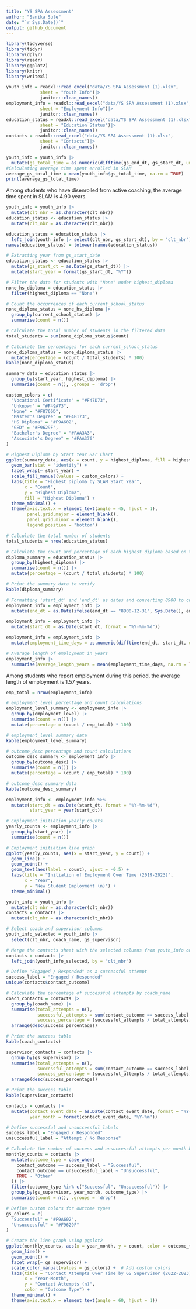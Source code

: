 ```yaml
---
title: "YS SPA Assessment"
author: "Sanika Sule"
date: "`r Sys.Date()`"
output: github_document
---
```

```r
library(tidyverse)
library(tidyr)
library(dplyr)
library(readr)
library(ggplot2)
library(knitr)
library(writexl)
```

```r
youth_info = readxl::read_excel("data/YS SPA Assessment (1).xlsx",  
             sheet = "Youth Info")|>
             janitor::clean_names()
employment_info = readxl::read_excel("data/YS SPA Assessment (1).xlsx",  
             sheet = "Employment Info")|>
             janitor::clean_names()
education_status = readxl::read_excel("data/YS SPA Assessment (1).xlsx",  
             sheet = "Education Status")|>
             janitor::clean_names()
contacts = readxl::read_excel("data/YS SPA Assessment (1).xlsx",  
             sheet = "Contacts")|>
             janitor::clean_names()
```

```r
youth_info = youth_info |>
  mutate(gs_total_time = as.numeric(difftime(gs_end_dt, gs_start_dt, units = "days") / 365))
#Calculating average time spent enrolled in SLAM
average_gs_total_time = mean(youth_info$gs_total_time, na.rm = TRUE)
print(average_gs_total_time)
```

Among students who have disenrolled from active coaching, the average time spent in SLAM is 4.90 years.

```r
youth_info = youth_info |>
  mutate(clt_nbr = as.character(clt_nbr))
education_status <- education_status |>
  mutate(clt_nbr = as.character(clt_nbr))

education_status = education_status |>
  left_join(youth_info |> select(clt_nbr, gs_start_dt), by = "clt_nbr")
names(education_status) = tolower(names(education_status))

# Extracting year from gs_start_date
education_status <- education_status |>
  mutate(gs_start_dt = as.Date(gs_start_dt)) |>
  mutate(start_year = format(gs_start_dt, "%Y"))
```

```r
# Filter the data for students with "None" under highest_diploma
none_hs_diploma = education_status |>
  filter(highest_diploma == "None")

# Count the occurrences of each current_school_status
none_diploma_status = none_hs_diploma |>
  group_by(current_school_status) |>
  summarise(count = n())

# Calculate the total number of students in the filtered data
total_students = sum(none_diploma_status$count)

# Calculate the percentages for each current_school_status
none_diploma_status = none_diploma_status |>
  mutate(percentage = (count / total_students) * 100)
kable(none_diploma_status)
```

```r
summary_data = education_status |>
  group_by(start_year, highest_diploma) |>
  summarise(count = n(), .groups = 'drop')

custom_colors = c(
  "Vocational Certificate" = "#F47D73",
  "Unknown" = "#F49A73",
  "None" = "#F8766D",
  "Master's Degree" = "#F4B173",
  "HS Diploma" = "#F9A602",
  "GED" = "#F9629F",
  "Bachelor's Degree" = "#FAA3A3",
  "Associate's Degree" = "#FAA376"
)

# Highest Diploma by Start Year Bar Chart
ggplot(summary_data, aes(x = count, y = highest_diploma, fill = highest_diploma)) +
  geom_bar(stat = "identity") +
  facet_wrap(~ start_year) +
  scale_fill_manual(values = custom_colors) +
  labs(title = "Highest Diploma by SLAM Start Year",
       x = "Count",
       y = "Highest Diploma",
       fill = "Highest Diploma") +
  theme_minimal() +
  theme(axis.text.x = element_text(angle = 45, hjust = 1),
        panel.grid.major = element_blank(),
        panel.grid.minor = element_blank(),
        legend.position = "bottom")
```

```r
# Calculate the total number of students
total_students = nrow(education_status)

# Calculate the count and percentage of each highest_diploma based on the total number of students
diploma_summary = education_status |>
  group_by(highest_diploma) |>
  summarise(count = n()) |>
  mutate(percentage = (count / total_students) * 100)

# Print the summary data to verify
kable(diploma_summary)
```

```r
# Formatting 'start_dt' and 'end_dt' as dates and converting 8900 to current date
employment_info = employment_info |>
  mutate(end_dt = as.Date(ifelse(end_dt == "8900-12-31", Sys.Date(), end_dt), format = "%Y-%m-%d"))

employment_info = employment_info |>
  mutate(start_dt = as.Date(start_dt, format = "%Y-%m-%d"))

employment_info = employment_info |>
  mutate(employment_time_days = as.numeric(difftime(end_dt, start_dt, units = "days")))

# Average length of employment in years
employment_info |>
  summarise(average_length_years = mean(employment_time_days, na.rm = TRUE) / 365)
```
Among students who report employment during this period, the average length of employment is 1.57 years.

```r

emp_total = nrow(employment_info)

# employment_level percentage and count calculations
employment_level_summary <- employment_info |>
  group_by(employment_level) |>
  summarise(count = n()) |>
  mutate(percentage = (count / emp_total) * 100)

# employment_level summary data
kable(employment_level_summary)

# outcome_desc percentage and count calculations
outcome_desc_summary <- employment_info |>
  group_by(outcome_desc) |>
  summarise(count = n()) |>
  mutate(percentage = (count / emp_total) * 100)

# outcome_desc summary data
kable(outcome_desc_summary)
```

```r
employment_info <- employment_info %>%
  mutate(start_dt = as.Date(start_dt, format = "%Y-%m-%d"),
         start_year = year(start_dt))

# Employment initiation yearly counts
yearly_counts <- employment_info |>
  group_by(start_year) |>
  summarise(count = n())

# Employment initiation line graph
ggplot(yearly_counts, aes(x = start_year, y = count)) +
  geom_line() +
  geom_point() +
  geom_text(aes(label = count), vjust = -0.5) + 
  labs(title = "Initiation of Employment Over Time (2019-2023)",
       x = "Year",
       y = "New Student Employment (n)") +
  theme_minimal()
```

```r
youth_info = youth_info |>
  mutate(clt_nbr = as.character(clt_nbr))
contacts = contacts |>
  mutate(clt_nbr = as.character(clt_nbr))

# Select coach and supervisor columns
youth_info_selected = youth_info |>
  select(clt_nbr, coach_name, gs_supervisor)

# Merge the contacts sheet with the selected columns from youth_info on clt_nbr
contacts = contacts |>
  left_join(youth_info_selected, by = "clt_nbr")
```

```r
# Define "Engaged / Responded" as a successful attempt
success_label = "Engaged / Responded"
unique(contacts$contact_outcome)

# Calculate the percentage of successful attempts by coach_name
coach_contacts = contacts |>
  group_by(coach_name) |>
  summarise(total_attempts = n(),
            successful_attempts = sum(contact_outcome == success_label, na.rm = TRUE),
            success_percentage = (successful_attempts / total_attempts) * 100) |>
  arrange(desc(success_percentage))

# Print the success table
kable(coach_contacts)
```

```r
supervisor_contacts = contacts |>
  group_by(gs_supervisor) |>
  summarise(total_attempts = n(),
            successful_attempts = sum(contact_outcome == success_label, na.rm = TRUE),
            success_percentage = (successful_attempts / total_attempts) * 100) |>
  arrange(desc(success_percentage))

# Print the success table
kable(supervisor_contacts)

```

```r
contacts = contacts |>
  mutate(contact_event_date = as.Date(contact_event_date, format = "%Y-%m-%d"),
         year_month = format(contact_event_date, "%Y-%m"))

# Define successful and unsuccessful labels
success_label = "Engaged / Responded"
unsuccessful_label = "Attempt / No Response"

# Calculate the number of success and unsuccessful attempts per month by gs_supervisor
monthly_counts = contacts |>
  mutate(outcome_type = case_when(
    contact_outcome == success_label ~ "Successful",
    contact_outcome == unsuccessful_label ~ "Unsuccessful",
    TRUE ~ "Other"
  )) |>
  filter(outcome_type %in% c("Successful", "Unsuccessful")) |>
  group_by(gs_supervisor, year_month, outcome_type) |>
  summarise(count = n(), .groups = 'drop')

# Define custom colors for outcome types
gs_colors = c(
  "Successful" = "#F9A602",  
  "Unsuccessful" = "#F9629F" 
)

# Create the line graph using ggplot2
ggplot(monthly_counts, aes(x = year_month, y = count, color = outcome_type, group = outcome_type)) +
  geom_line() +
  geom_point() +
  facet_wrap(~ gs_supervisor) +
  scale_color_manual(values = gs_colors) +  # Add custom colors
  labs(title = "Contact Attempts Over Time by GS Supervisor (2022-2023)",
       x = "Year-Month",
       y = "Contact Attempts (n)",
       color = "Outcome Type") +
  theme_minimal() +
  theme(axis.text.x = element_text(angle = 60, hjust = 1))
```



